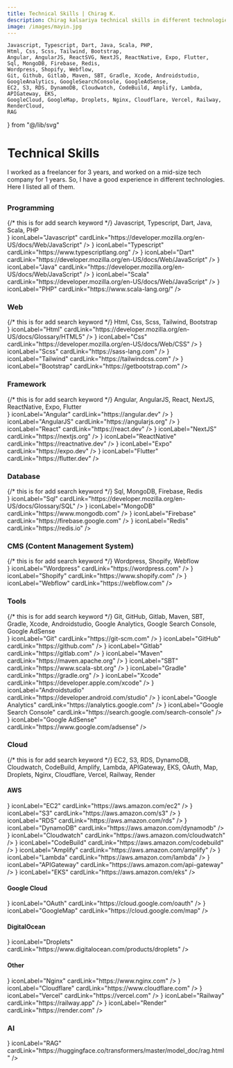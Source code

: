 ```yaml
---
title: Technical Skills | Chirag K.
description: Chirag kalsariya technical skills in different technologies.
image: /images/mayin.jpg
---
```


    Javascript, Typescript, Dart, Java, Scala, PHP,
    Html, Css, Scss, Tailwind, Bootstrap,
    Angular, AngularJS, ReactSVG, NextJS, ReactNative, Expo, Flutter,
    Sql, MongoDB, Firebase, Redis,
    Wordpress, Shopify, Webflow,
    Git, Github, Gitlab, Maven, SBT, Gradle, Xcode, Androidstudio, GoogleAnalytics, GoogleSearchConsole, GoogleAdSense,
    EC2, S3, RDS, DynamoDB, Cloudwatch, CodeBuild, Amplify, Lambda, APIGateway, EKS,
    GoogleCloud, GoogleMap, Droplets, Nginx, Cloudflare, Vercel, Railway, RenderCloud,
    RAG
} from "@/lib/svg"

# Technical Skills

I worked as a freelancer for 3 years, and worked on a mid-size tech company for 1 years.
So, I have a good experience in different technologies. Here I listed all of them.

##

### Programming
<div style={{ display: "none"}}>  {/* this is for add search keyword */}
    Javascript, Typescript, Dart, Java, Scala, PHP
</div>

<div style={{ display: "grid", gridTemplateColumns: "auto auto", gap: "16px", marginTop: "14px" }}>
    <CustomCard iconComponent={<Javascript />} iconLabel="Javascript" cardLink="https://developer.mozilla.org/en-US/docs/Web/JavaScript" />
    <CustomCard iconComponent={<Typescript />} iconLabel="Typescript" cardLink="https://www.typescriptlang.org" />
    <CustomCard iconComponent={<Dart />} iconLabel="Dart" cardLink="https://developer.mozilla.org/en-US/docs/Web/JavaScript" />
    <CustomCard iconComponent={<Java />} iconLabel="Java" cardLink="https://developer.mozilla.org/en-US/docs/Web/JavaScript" />
    <CustomCard iconComponent={<Scala />} iconLabel="Scala" cardLink="https://developer.mozilla.org/en-US/docs/Web/JavaScript" />
    <CustomCard iconComponent={<PHP />} iconLabel="PHP" cardLink="https://www.scala-lang.org/" />
</div>

### Web
<div style={{ display: "none"}}>  {/* this is for add search keyword */}
    Html, Css, Scss, Tailwind, Bootstrap
</div>

<div style={{ display: "grid", gridTemplateColumns: "auto auto", gap: "16px", marginTop: "14px" }}>
    <CustomCard iconComponent={<Html />} iconLabel="Html" cardLink="https://developer.mozilla.org/en-US/docs/Glossary/HTML5" />
    <CustomCard iconComponent={<Css />} iconLabel="Css" cardLink="https://developer.mozilla.org/en-US/docs/Web/CSS" />
    <CustomCard iconComponent={<Scss />} iconLabel="Scss" cardLink="https://sass-lang.com" />
    <CustomCard iconComponent={<Tailwind />} iconLabel="Tailwind" cardLink="https://tailwindcss.com" />
    <CustomCard iconComponent={<Bootstrap />} iconLabel="Bootstrap" cardLink="https://getbootstrap.com" />
</div>

### Framework
<div style={{ display: "none"}}>  {/* this is for add search keyword */}
    Angular, AngularJS, React, NextJS, ReactNative, Expo, Flutter
</div>

<div style={{ display: "grid", gridTemplateColumns: "auto auto", gap: "16px", marginTop: "14px" }}>
    <CustomCard iconComponent={<Angular />} iconLabel="Angular" cardLink="https://angular.dev" />
    <CustomCard iconComponent={<AngularJS />} iconLabel="AngularJS" cardLink="https://angularjs.org" />
    <CustomCard iconComponent={<ReactSVG />} iconLabel="React" cardLink="https://react.dev" />
    <CustomCard iconComponent={<NextJS />} iconLabel="NextJS" cardLink="https://nextjs.org" />
    <CustomCard iconComponent={<ReactNative />} iconLabel="ReactNative" cardLink="https://reactnative.dev" />
    <CustomCard iconComponent={<Expo />} iconLabel="Expo" cardLink="https://expo.dev" />
    <CustomCard iconComponent={<Flutter />} iconLabel="Flutter" cardLink="https://flutter.dev" />
</div>

### Database
<div style={{ display: "none"}}>  {/* this is for add search keyword */}
    Sql, MongoDB, Firebase, Redis
</div>

<div style={{ display: "grid", gridTemplateColumns: "auto auto", gap: "16px", marginTop: "14px" }}>
    <CustomCard iconComponent={<Sql />} iconLabel="Sql" cardLink="https://developer.mozilla.org/en-US/docs/Glossary/SQL" />
    <CustomCard iconComponent={<MongoDB />} iconLabel="MongoDB" cardLink="https://www.mongodb.com" />
    <CustomCard iconComponent={<Firebase />} iconLabel="Firebase" cardLink="https://firebase.google.com" />
    <CustomCard iconComponent={<Redis />} iconLabel="Redis" cardLink="https://redis.io" />
</div>

### CMS (Content Management System)
<div style={{ display: "none"}}>  {/* this is for add search keyword */}
    Wordpress, Shopify, Webflow
</div>

<div style={{ display: "grid", gridTemplateColumns: "auto auto", gap: "16px", marginTop: "14px" }}>
    <CustomCard iconComponent={<Wordpress />} iconLabel="Wordpress" cardLink="https://wordpress.com" />
    <CustomCard iconComponent={<Shopify />} iconLabel="Shopify" cardLink="https://www.shopify.com" />
    <CustomCard iconComponent={<Webflow />} iconLabel="Webflow" cardLink="https://webflow.com" />
</div>

### Tools
<div style={{ display: "none"}}>  {/* this is for add search keyword */}
    Git, GitHub, Gitlab, Maven, SBT, Gradle, Xcode, Androidstudio, Google Analytics, Google Search Console, Google AdSense
</div>

<div style={{ display: "grid", gridTemplateColumns: "auto auto", gap: "16px", marginTop: "14px" }}>
    <CustomCard iconComponent={<Git />} iconLabel="Git" cardLink="https://git-scm.com" />
    <CustomCard iconComponent={<Github />} iconLabel="GitHub" cardLink="https://github.com" />
    <CustomCard iconComponent={<Gitlab />} iconLabel="Gitlab" cardLink="https://gitlab.com" />
    <CustomCard iconComponent={<Maven />} iconLabel="Maven" cardLink="https://maven.apache.org" />
    <CustomCard iconComponent={<SBT />} iconLabel="SBT" cardLink="https://www.scala-sbt.org" />
    <CustomCard iconComponent={<Gradle />} iconLabel="Gradle" cardLink="https://gradle.org" />
    <CustomCard iconComponent={<Xcode />} iconLabel="Xcode" cardLink="https://developer.apple.com/xcode" />
    <CustomCard iconComponent={<Androidstudio />} iconLabel="Androidstudio" cardLink="https://developer.android.com/studio" />
    <CustomCard iconComponent={<GoogleAnalytics />} iconLabel="Google Analytics" cardLink="https://analytics.google.com" />
    <CustomCard iconComponent={<GoogleSearchConsole />} iconLabel="Google Search Console" cardLink="https://search.google.com/search-console" />
    <CustomCard iconComponent={<GoogleAdSense />} iconLabel="Google AdSense" cardLink="https://www.google.com/adsense" />
</div>

### Cloud
<div style={{ display: "none"}}>  {/* this is for add search keyword */}
    EC2, S3, RDS, DynamoDB, Cloudwatch, CodeBuild, Amplify, Lambda, APIGateway, EKS, OAuth, Map, Droplets, Nginx, Cloudflare, Vercel, Railway, Render
</div>

#### AWS
<div style={{ display: "grid", gridTemplateColumns: "auto auto", gap: "16px", marginTop: "14px" }}>
    <CustomCard iconComponent={<EC2 />} iconLabel="EC2" cardLink="https://aws.amazon.com/ec2" />
    <CustomCard iconComponent={<S3 />} iconLabel="S3" cardLink="https://aws.amazon.com/s3" />
    <CustomCard iconComponent={<RDS />} iconLabel="RDS" cardLink="https://aws.amazon.com/rds" />
    <CustomCard iconComponent={<DynamoDB />} iconLabel="DynamoDB" cardLink="https://aws.amazon.com/dynamodb" />
    <CustomCard iconComponent={<Cloudwatch />} iconLabel="Cloudwatch" cardLink="https://aws.amazon.com/cloudwatch" />
    <CustomCard iconComponent={<CodeBuild />} iconLabel="CodeBuild" cardLink="https://aws.amazon.com/codebuild" />
    <CustomCard iconComponent={<Amplify />} iconLabel="Amplify" cardLink="https://aws.amazon.com/amplify" />
    <CustomCard iconComponent={<Lambda />} iconLabel="Lambda" cardLink="https://aws.amazon.com/lambda" />
    <CustomCard iconComponent={<APIGateway />} iconLabel="APIGateway" cardLink="https://aws.amazon.com/api-gateway" />
    <CustomCard iconComponent={<EKS />} iconLabel="EKS" cardLink="https://aws.amazon.com/eks" />
</div>

#### Google Cloud
<div style={{ display: "grid", gridTemplateColumns: "auto auto", gap: "16px", marginTop: "14px" }}>
    <CustomCard iconComponent={<GoogleCloud />} iconLabel="OAuth" cardLink="https://cloud.google.com/oauth" />
    <CustomCard iconComponent={<GoogleMap />} iconLabel="GoogleMap" cardLink="https://cloud.google.com/map" />
</div>

#### DigitalOcean
<div style={{ display: "grid", gridTemplateColumns: "auto auto", gap: "16px", marginTop: "14px" }}>
    <CustomCard iconComponent={<Droplets />} iconLabel="Droplets" cardLink="https://www.digitalocean.com/products/droplets" />
</div>


#### Other
<div style={{ display: "grid", gridTemplateColumns: "auto auto", gap: "16px", marginTop: "14px" }}>
    <CustomCard iconComponent={<Nginx />} iconLabel="Nginx" cardLink="https://www.nginx.com" />
    <CustomCard iconComponent={<Cloudflare />} iconLabel="Cloudflare" cardLink="https://www.cloudflare.com" />
    <CustomCard iconComponent={<Vercel />} iconLabel="Vercel" cardLink="https://vercel.com" />
    <CustomCard iconComponent={<Railway />} iconLabel="Railway" cardLink="https://railway.app" />
    <CustomCard iconComponent={<RenderCloud />} iconLabel="Render" cardLink="https://render.com" />
</div>

### AI
<div style={{ display: "grid", gridTemplateColumns: "auto auto", gap: "16px", marginTop: "14px" }}>
    <CustomCard iconComponent={<RAG />} iconLabel="RAG" cardLink="https://huggingface.co/transformers/master/model_doc/rag.html" />
</div>